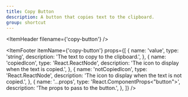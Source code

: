 ```yaml
---
title: Copy Button
description: A button that copies text to the clipboard.
group: shortcut
---
```


<ItemHeader filename={'copy-button'} />

<ItemFooter itemName={'copy-button'} props={[
  {
    name: 'value',
    type: 'string',
    description: 'The text to copy to the clipboard.',
  },
  {
    name: 'copiedIcon',
    type: 'React.ReactNode',
    description: 'The icon to display when the text is copied.',
  },
  {
    name: 'notCopiedIcon',
    type: 'React.ReactNode',
    description: 'The icon to display when the text is not copied.',
  },
  {
    name: '...props',
    type: 'React.ComponentProps<"button">',
    description: 'The props to pass to the button.',
  },
]} />